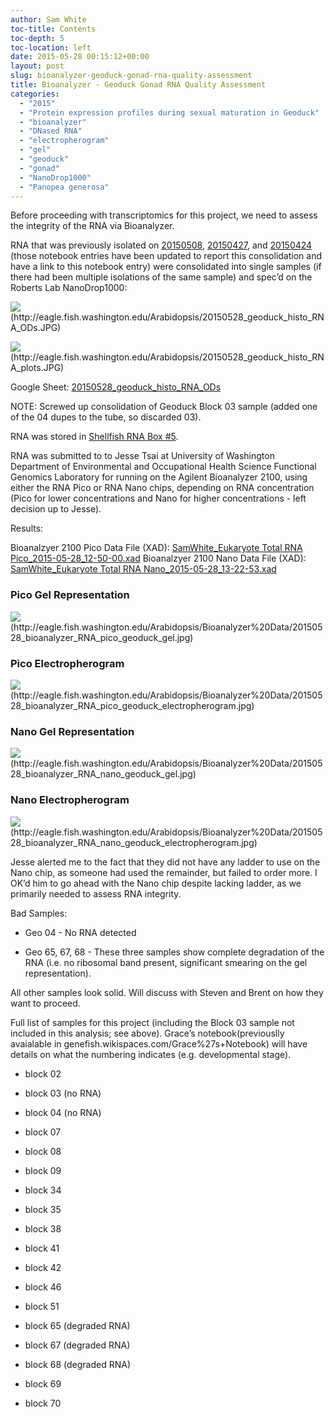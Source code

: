 ```yaml
---
author: Sam White
toc-title: Contents
toc-depth: 5
toc-location: left
date: 2015-05-28 00:15:12+00:00
layout: post
slug: bioanalyzer-geoduck-gonad-rna-quality-assessment
title: Bioanalyzer - Geoduck Gonad RNA Quality Assessment
categories:
  - "2015"
  - "Protein expression profiles during sexual maturation in Geoduck"
  - "bioanalyzer"
  - "DNased RNA"
  - "electropherogram"
  - "gel"
  - "geoduck"
  - "gonad"
  - "NanoDrop1000"
  - "Panopea generosa"
---
```


Before proceeding with transcriptomics for this project, we need to assess the integrity of the RNA via Bioanalyzer.

RNA that was previously isolated on [20150508](../2015-05-08-rna-isolation-geoduck-gonad-in-paraffin-histology-blocks-4/index.qmd), [20150427](../2015-04-27-rna-isolation-geoduck-gonad-in-paraffin-histology-blocks-2/index.qmd), and [20150424](../2015-04-24-rna-isolation-geoduck-gonad-in-paraffin-histology-blocks/index.qmd) (those notebook entries have been updated to report this consolidation and have a link to this notebook entry) were consolidated into single samples (if there had been multiple isolations of the same sample) and spec'd on the Roberts Lab NanoDrop1000:

![](https://eagle.fish.washington.edu/Arabidopsis/20150528_geoduck_histo_RNA_ODs.JPG)(http://eagle.fish.washington.edu/Arabidopsis/20150528_geoduck_histo_RNA_ODs.JPG)

![](https://eagle.fish.washington.edu/Arabidopsis/20150528_geoduck_histo_RNA_plots.JPG)(http://eagle.fish.washington.edu/Arabidopsis/20150528_geoduck_histo_RNA_plots.JPG)

Google Sheet: [20150528_geoduck_histo_RNA_ODs](https://docs.google.com/spreadsheets/d/1WPAQy7KPpQY1zPGscseHwnXeL0EWwsrb7AwatHVQpS0/edit?usp=sharing)

NOTE: Screwed up consolidation of Geoduck Block 03 sample (added one of the 04 dupes to the tube, so discarded 03).

RNA was stored in [Shellfish RNA Box #5](https://docs.google.com/spreadsheets/d/1ax6C-muxUTXxFEtfWdswBvueLhmxZzmwZcO2ur-0q-Q/edit?usp=sharing).

RNA was submitted to to Jesse Tsai at University of Washington Department of Environmental and Occupational Health Science Functional Genomics Laboratory for running on the Agilent Bioanalyzer 2100, using either the RNA Pico or RNA Nano chips, depending on RNA concentration (Pico for lower concentrations and Nano for higher concentrations - left decision up to Jesse).



Results:

Bioanalzyer 2100 Pico Data File (XAD): [SamWhite_Eukaryote Total RNA Pico_2015-05-28_12-50-00.xad](https://eagle.fish.washington.edu/Arabidopsis/Bioanalyzer%20Data/SamWhite_Eukaryote%20Total%20RNA%20Pico_2015-05-28_12-50-00.xad)
Bioanalzyer 2100 Nano Data File (XAD): [SamWhite_Eukaryote Total RNA Nano_2015-05-28_13-22-53.xad](https://eagle.fish.washington.edu/Arabidopsis/Bioanalyzer%20Data/SamWhite_Eukaryote%20Total%20RNA%20Nano_2015-05-28_13-22-53.xad)





### Pico Gel Representation



![](https://eagle.fish.washington.edu/Arabidopsis/Bioanalyzer%20Data/20150528_bioanalyzer_RNA_pico_geoduck_gel.jpg)(http://eagle.fish.washington.edu/Arabidopsis/Bioanalyzer%20Data/20150528_bioanalyzer_RNA_pico_geoduck_gel.jpg)





### Pico Electropherogram



![](https://eagle.fish.washington.edu/Arabidopsis/Bioanalyzer%20Data/20150528_bioanalyzer_RNA_pico_geoduck_electropherogram.jpg)(http://eagle.fish.washington.edu/Arabidopsis/Bioanalyzer%20Data/20150528_bioanalyzer_RNA_pico_geoduck_electropherogram.jpg)





### Nano Gel Representation



![](https://eagle.fish.washington.edu/Arabidopsis/Bioanalyzer%20Data/20150528_bioanalyzer_RNA_nano_geoduck_gel.jpg)(http://eagle.fish.washington.edu/Arabidopsis/Bioanalyzer%20Data/20150528_bioanalyzer_RNA_nano_geoduck_gel.jpg)





### Nano Electropherogram



![](https://eagle.fish.washington.edu/Arabidopsis/Bioanalyzer%20Data/20150528_bioanalyzer_RNA_nano_geoduck_electropherogram.jpg)(http://eagle.fish.washington.edu/Arabidopsis/Bioanalyzer%20Data/20150528_bioanalyzer_RNA_nano_geoduck_electropherogram.jpg)



Jesse alerted me to the fact that they did not have any ladder to use on the Nano chip, as someone had used the remainder, but failed to order more. I OK'd him to go ahead with the Nano chip despite lacking ladder, as we primarily needed to assess RNA integrity.



Bad Samples:




    
  * Geo 04 - No RNA detected

    
  * Geo 65, 67, 68 - These three samples show complete degradation of the RNA (i.e. no ribosomal band present, significant smearing on the gel representation).



All other samples look solid. Will discuss with Steven and Brent on how they want to proceed.

Full list of samples for this project (including the Block 03 sample not included in this analysis; see above). Grace's notebook(previouslly avaialable in genefish.wikispaces.com/Grace%27s+Notebook) will have details on what the numbering indicates (e.g. developmental stage).




    
  * block 02

    
  * block 03 (no RNA)

    
  * block 04 (no RNA)

    
  * block 07

    
  * block 08

    
  * block 09

    
  * block 34

    
  * block 35

    
  * block 38

    
  * block 41

    
  * block 42

    
  * block 46

    
  * block 51

    
  * block 65 (degraded RNA)

    
  * block 67 (degraded RNA)

    
  * block 68 (degraded RNA)

    
  * block 69

    
  * block 70


